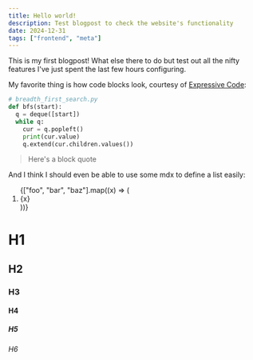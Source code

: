 ```yaml
---
title: Hello world!
description: Test blogpost to check the website's functionality
date: 2024-12-31
tags: ["frontend", "meta"]
---
```



This is my first blogpost! What else there to do but test out all the nifty features
I've just spent the last few hours configuring.

My favorite thing is how code blocks look, courtesy of [Expressive Code](https://expressive-code.com/):

```python
# breadth_first_search.py
def bfs(start):
  q = deque([start])
  while q:
    cur = q.popleft()
    print(cur.value)
    q.extend(cur.children.values())
```

> Here's a block quote

And I think I should even be able to use some mdx to define a list easily:

<ol class="list-decimal">
  {["foo", "bar", "baz"].map((x) => (
    <li>{x}</li>
  ))}
</ol>

# H1

## H2

### H3

#### H4

##### H5

###### H6
